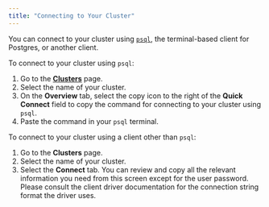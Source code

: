 ```yaml
---
title: "Connecting to Your Cluster"
---
```

You can connect to your cluster using [`psql`](http://postgresguide.com/utilities/psql.html), the terminal-based client for Postgres, or another client.

To connect to your cluster using `psql`:  
1. Go to the [**Clusters**](https://portal.edbcloud.com/clusters) page.
2. Select the name of your cluster. 
3. On the **Overview** tab, select the copy icon to the right of the **Quick Connect** field to copy the command for connecting to your cluster using `psql`. 
4. Paste the command in your `psql` terminal. 

To connect to your cluster using a client other than `psql`:
1. Go to the **Clusters** page.
2. Select the name of your cluster. 
3. Select the **Connect** tab. You can review and copy all the relevant information you need from this screen except for the user password. Please consult the client driver documentation for the connection string format the driver uses.  
